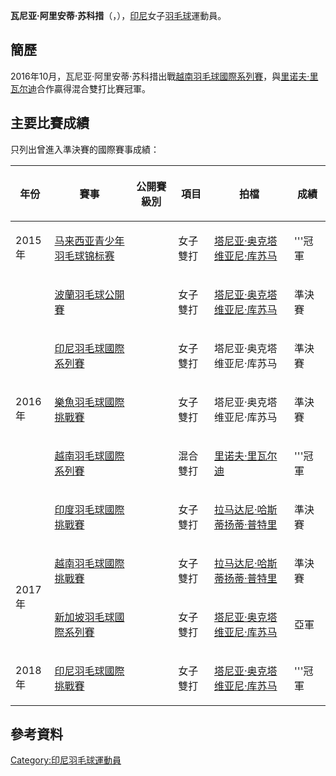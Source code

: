 {{noteTA|G1=Badminton}}
{{Infobox 羽球選手
| playername              = 瓦尼亚·阿里安蒂·苏科措<br />{{lang|id|Vania Arianti Sukoco}}
| image                   = 
| size                    = 
| caption                 = 
| birth_name              = 
| date_of_birth           = {{birth_date_and_age|1999|8|28}}
| place_of_birth          = 
| height                  = 
| weight                  = 
| event                   = 女子雙打、混合雙打
| country                 = {{INA}}
| years_started           =
| handedness              = 
| coach                   = 
| highest_ranking         = 第98位（混雙-[[里诺夫·里瓦尔迪|里瓦尔迪]]）
| date_of_highest_ranking = 2016年10月6日 <ref name="ranking">{{en}}[http://bwfcontent.tournamentsoftware.com/ranking/player.aspx?id=12404&player=458133 BWF World Ranking - Ranking of Vania Arianti SUKOCO (62428)]</ref>
| current_ranking         = 第111位（女雙-[[塔尼亚·奥克塔维亚尼·库苏马|库苏马]]）<br/>第109位（混雙-[[里诺夫·里瓦尔迪|里瓦尔迪]]）
| date_of_current_ranking = 2016年12月1日<ref>{{en}}[http://bwfcontent.tournamentsoftware.com/ranking/category.aspx?id=12404&category=475 BWF World Ranking - BWF世界排名榜 (12/1/2016) - Women's doubles]</ref><ref>{{en}}[http://bwfcontent.tournamentsoftware.com/ranking/category.aspx?id=12404&category=476 BWF World Ranking - BWF世界排名榜 (12/1/2016) - Mixed doubles] {{Wayback|url=http://bwfcontent.tournamentsoftware.com/ranking/category.aspx?id=12404&category=476 |date=20181001122220 }}</ref>
| played                  = 23勝–13負（女雙）<br/>29勝–15負（混雙）
| titles                  = 
| bwf_profile             = 6F34A678-1114-47F4-86C8-8E8C3733535A
| bwf_id                  = 62428
| updated                 = 2016年12月7日
}}
{{MedalTableTop}}
{{MedalSport | 女子[[羽毛球|羽毛球]]}}
{{MedalCountry | {{INA}}}}
{{MedalCompetition  | [[印度尼西亞全國羽毛球錦標賽|印度尼西亞全國羽毛球錦標賽]]}}
{{MedalCountry | {{flagicon|INA}}中爪哇省}}
{{MedalGold| [[2017年印度尼西亞全國羽毛球錦標賽|2017年 邦加槟榔]] | 女子雙打（第1分部）}}
{{MedalCompetition  | [[全印度尼西亚少年羽毛球锦标赛|全印度尼西亚少年羽毛球锦标赛]]}}
{{MedalCountry | {{flagicon|INA}}中爪哇}}
{{MedalGold| [[2015年全印度尼西亚少年羽毛球锦标赛|2015年 雅加达]] | 混合雙打（第1分部）}}
{{MedalBottom}}
'''瓦尼亚·阿里安蒂·苏科措'''（{{lang-id|'''Vania Arianti Sukoco'''}}，{{bd|1999年|8月28日||}}），[[印尼|印尼]]女子[[羽毛球|羽毛球]]運動員。

== 簡歷 ==
2016年10月，瓦尼亚·阿里安蒂·苏科措出戰[[2016年越南羽毛球國際系列賽|越南羽毛球國際系列賽]]，與[[里诺夫·里瓦尔迪|里诺夫·里瓦尔迪]]合作贏得混合雙打比賽冠軍。

==主要比賽成績==
只列出曾進入準決賽的國際賽事成績：
{| class=wikitable style="text-align:center; font-size:small;" 
!width="50"|年份
!width="180"|賽事
!width="80"|公開賽級別
!width="60"|項目
!width="180"|拍檔
!width="50"|成績
|-
!rowspan="1"|2015年
|[[2015年马来西亚青少年羽毛球锦标赛|马来西亚青少年羽毛球锦标赛]]
|
|女子雙打
|[[塔尼亚·奥克塔维亚尼·库苏马|塔尼亚·奥克塔维亚尼·库苏马]]
|bgcolor="gold"|'''冠軍
|-
!rowspan="5"|2016年
|[[2016年波蘭羽毛球公開賽|波蘭羽毛球公開賽]]
|{{BWFIC}}
|女子雙打
|[[塔尼亚·奥克塔维亚尼·库苏马|塔尼亚·奥克塔维亚尼·库苏马]]
|bgcolor="#b8860b"|準決賽
|-
|[[2016年印度尼西亞羽毛球國際系列賽|印尼羽毛球國際系列賽]]
|{{BWFIS}}
|女子雙打
|塔尼亚·奥克塔维亚尼·库苏马
|bgcolor="#b8860b"|準決賽
|-
|[[2016年樂魚羽毛球國際挑戰賽|樂魚羽毛球國際挑戰賽]]
|{{BWFIC}}
|女子雙打
|塔尼亚·奥克塔维亚尼·库苏马
|bgcolor="#b8860b"|準決賽
|-
|[[2016年越南羽毛球國際系列賽|越南羽毛球國際系列賽]]
|{{BWFIS}}
|混合雙打
|[[里诺夫·里瓦尔迪|里诺夫·里瓦尔迪]]
|bgcolor="gold"|'''冠軍
|-
|[[2016年印度羽毛球國際挑戰賽|印度羽毛球國際挑戰賽]]
|{{BWFIC}}
|女子雙打
|[[拉马达尼·哈斯蒂扬蒂·普特里|拉马达尼·哈斯蒂扬蒂·普特里]]
|bgcolor="#b8860b"|準決賽
|-
!rowspan="2"|2017年
|[[2017年越南羽毛球國際挑戰賽|越南羽毛球國際挑戰賽]]
|{{BWFIC}}
|女子雙打
|[[拉马达尼·哈斯蒂扬蒂·普特里|拉马达尼·哈斯蒂扬蒂·普特里]]
|bgcolor="#b8860b"|準決賽
|-
|[[2017年新加坡羽毛球國際系列賽|新加坡羽毛球國際系列賽]]
|{{BWFIS}}
|女子雙打
|[[塔尼亚·奥克塔维亚尼·库苏马|塔尼亚·奥克塔维亚尼·库苏马]]
|bgcolor="silver"|亞軍
|-
!rowspan="1"|2018年
|[[2018年印度尼西亞羽毛球國際挑戰賽|印尼羽毛球國際挑戰賽]]
|{{BWFIC}}
|女子雙打
|[[塔尼亚·奥克塔维亚尼·库苏马|塔尼亚·奥克塔维亚尼·库苏马]]
|bgcolor="gold"|'''冠軍
|}
{{BWF賽事級別索引}}

== 參考資料 ==
{{Reflist}}

{{DEFAULTSORT:Sukoco, Vania Arianti}}
[[Category:印尼羽毛球運動員|Category:印尼羽毛球運動員]]